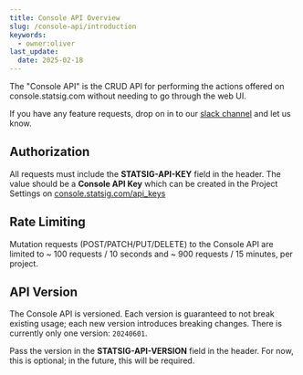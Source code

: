 ```yaml
---
title: Console API Overview
slug: /console-api/introduction
keywords:
  - owner:oliver
last_update:
  date: 2025-02-18
---
```


The "Console API" is the CRUD API for performing the actions offered on console.statsig.com without needing to go through the web UI.

If you have any feature requests, drop on in to our [slack channel](https://www.statsig.com/slack) and let us know.

## Authorization

All requests must include the **STATSIG-API-KEY** field in the header. The value should be a **Console API Key** which can be created in the Project Settings on [console.statsig.com/api_keys](https://console.statsig.com/api_keys)

## Rate Limiting

Mutation requests (POST/PATCH/PUT/DELETE) to the Console API are limited to ~ 100 requests / 10 seconds and ~ 900 requests / 15 minutes, per project.

## API Version

The Console API is versioned. Each version is guaranteed to not break existing usage; each new version introduces breaking changes. There is currently only one version: `20240601`.

Pass the version in the **STATSIG-API-VERSION** field in the header. For now, this is optional; in the future, this will be required.
